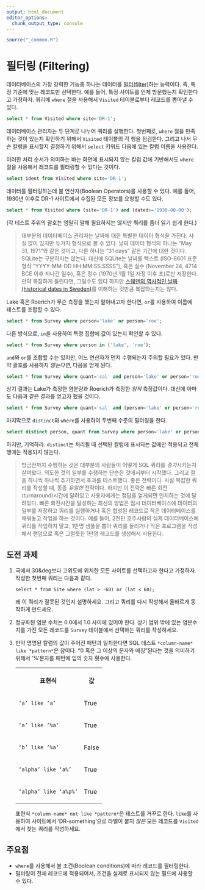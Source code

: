 ```yaml
---
output: html_document
editor_options: 
  chunk_output_type: console
---
```


```r
source("_common.R")
```


# 필터링 (Filtering) {#database-filter}


데이터베이스의 가장 강력한 기능중 하나는 데이터를 [필터(filter)](../../gloss.html#filter)하는 능력이다.
즉, 특정 기준에 맞는 레코드만 선택한다. 예를 들어, 특정 사이트를 언제 방문했는지 확인한다고 가정하자.
쿼리에 `where` 절을 사용해서 `Visited` 테이블로부터 레코드를 뽑아낼 수 있다.


```sql
select * from Visited where site='DR-1';
```


데이터베이스 관리자는 두 단계로 나누어 쿼리를 실행한다.
첫번째로, `where` 절을 만족하는 것이 있는지 확인하기 위해서 
`Visited` 테이블의 각 행을 점검한다.
그리고 나서 무슨 칼럼을 표시할지 결정하기 위해서 `select` 키워드 다음에 있는 칼럼 이름을 사용한다.


이러한 처리 순서가 의미하는 바는 화면에 표시되지 않는 칼럼 값에 기반해서도 `where` 절을 사용해서 레코드를 필터링할 수 있다는 것이다.

```sql
select ident from Visited where site='DR-1';
```


<!-- ![SQL 필터 쿼리문 적용 과정](assets/images/database/sql-filter.svg) -->


데이터를 필터링하는데 불 연산자(Boolean Operators)를 사용할 수 있다. 예를 들어, 1930년 이후로 DR-1 사이트에서 수집된 모든 정보를 요청할 수도 있다.


```sql
select * from Visited where (site='DR-1') and (dated>='1930-00-00');
```



(각 테스트 주위의 괄호는 엄밀히 말해 필요하지는 않지만 쿼리를 좀더 읽기 쉽게 한다.)

> 대부분의 데이터베이스 관리자는 날짜에 대한 특별한 데이터 형식을 가진다.
> 사실 많이 있지만 두가지 형식으로 볼 수 있다. 날짜 데이터 형식의 하나는 "May 31, 1971"와 같은 것이고,
> 다른 하나는 "31 days" 같은 기간에 대한 것이다.
> SQLite는 구분하지는 않는다. 대신에 SQLite는 날짜를 텍스트 (ISO-8601 표준 형식 "YYYY-MM-DD HH:MM:SS.SSSS"), 혹은 
> 실수 (November 24, 4714 BCE 이후 지나간 일수), 혹은 정수 (1970년 1월 1일 자정 이후 초)로만 저장한다.
> 만약 복잡하게 들린다면, 그럴수도 있다 하지만 [스웨덴의 역사적인 날짜(historical dates in Sweden)](http://en.wikipedia.org/wiki/Swedish_calendar)를
> 이해하는 것만큼 복잡하는지는 않다.


Lake 혹은 Roerich가 무슨 측정을 했는지 알아내고자 한다면, `or`를 사용하여 이름에 테스트를 조합할 수 있다.

```sql
select * from Survey where person='lake' or person='roe';
```


다른 방식으로, `in`을 사용하여 특정 집합에 값이 있는지 확인할 수 있다.

```sql
select * from Survey where person in ('lake', 'roe');
```


`and`와 `or`를 조합할 수는 있지만, 어느 연산자가 먼저 수행되는지 주의할 필요가 있다.
만약 괄호를 사용하지 *않는다면*, 다음을 얻게 된다.

```sql
select * from Survey where quant='sal' and person='lake' or person='roe';
```


상기 결과는 Lake가 측정한 염분량과 Roerich가 측정한 *임의* 측정값이다.
대신에 아마도 다음과 같은 결과를 얻고자 했을 것이다.


```sql
select * from Survey where quant='sal' and (person='lake' or person='roe');
```


마지막으로 `distinct`와 `where`를 사용하여  두번째 수준의 필터링을 한다.

```sql
select distinct person, quant from Survey where person='lake' or person='roe';
```


하지만, 기억하라. `distinct`는 처리될 때 선택된 칼럼에 표시되는 값에만 적용되고 전체 행에는 적용되지 않는다.

> 방금전까지 수행하는 것은 대부분의 사람들이 어떻게 SQL 쿼리를 *증가*시키는지 살펴봤다.
> 의도한 것의 일부를 수행하는 단순한 것에서부터 시작했다.
> 그리고 절을 하나씩 하나씩 추가하면서 효과를 테스트했다. 좋은 전략이다. 사실 복잡한 쿼리를 작성할 때, 종종 *유일한* 전략이다.
> 하지만 이 전략은 빠른 회전(turnaround)시간에 달려있고 사용자에게는 정답을 얻게되면 인지하는 것에 달려있다.
> 빠른 회전시간을 달성하는 최선의 방법은 임시 데이터베이스에 데이터의 일부를 저장하고 쿼리를 실행하거나 혹은 
> 합성된 레코드로 작은 데이터베이스를 채워놓고 작업을 하는 것이다.
> 예를 들어, 2천만 호주사람의 실제 데이터베이스에 쿼리를 작업하지 말고,
> 1만명 샘플을 뽑아 쿼리를 돌리거나 작은 프로그램을 작성해서 랜덤으로 혹은 그럴듯한 1만명 레코드를 생성해서 사용한다.


## 도전 과제 {#db-filter-challenge}

1.  극에서 30&deg보다 고위도에 위치한 모든 사이트를 선택하고자 한다고 가정하자.
    작성한 첫번째 쿼리는 다음과 같다.

    ```
    select * from Site where (lat > -60) or (lat < 60);
    ```

    왜 이 쿼리가 잘못된 것인지 설명하세요.
    그리고 쿼리를 다시 작성해서 올바르게 동작하게 만드세요.

2.  정규화된 염분 수치는 0.0에서 1.0 사이에 있어야 한다.
    상기 범위 밖에 있는 염분수치를 가진 모든 레코드를 `Survey` 테이블에서 선택하는 쿼리를 작성하세요.

3.  만약 명명된 칼럼의 값이 주어진 패턴과 일치한다면 SQL 테스트 `*column-name* like *pattern*`은 참이다.
    "0 혹은 그 이상의 문자와 매칭"된다는 것을 의미하기 위해서 '%'문자를 패턴에 임의 숫자 횟수에 사용한다.

    <table>
      <tr> <th>표현식</th> <th>값</th> </tr>
      <tr> <td><code>'a' like 'a'</code></td> <td>True</td> </tr>
      <tr> <td><code>'a' like '%a'</code></td> <td>True</td> </tr>
      <tr> <td><code>'b' like '%a'</code></td> <td>False</td> </tr>
      <tr> <td><code>'alpha' like 'a%'</code></td> <td>True</td> </tr>
      <tr> <td><code>'alpha' like 'a%p%'</code></td> <td>True</td> </tr>
    </table>
    
    표현식 `*column-name* not like *pattern*`은 테스트를 거꾸로 한다.
    `like`를 사용하여 사이트에서 'DR-something'으로 라벨이 붙지 *않은* 모든 레코드를 `Visited`에서 찾는 쿼리를 작성하세요.


## 주요점 {#db-filter-points}

*   `where`를 사용해서 불 조건(Boolean conditions)에 따라 레코드를 필터링한다.
*   필터링이 전체 레코드에 적용되어서, 조건을 실제로 표시되지 않는 필드에 사용할 수 있다.

